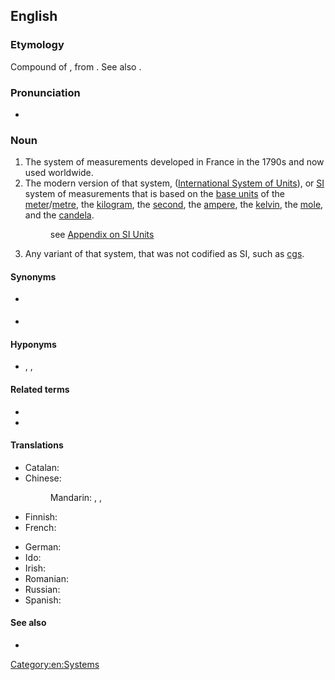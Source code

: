 {{also|metric-system}}
==English==

===Etymology===
Compound of {{compound|en|metric|system}}, from {{der|en|fr|métrique}}. See also {{m|en|meter}}.

===Pronunciation===
* {{IPA|en|/ˈmɛtɹɪk ˌsɪstəm/}}

===Noun===
{{en-noun|?}}

# The system of measurements developed in France in the 1790s and now used worldwide.
# The modern version of that system, {{w|Systeme Internationale d'Unites}} ([[International System of Units]]), or [[SI]] system of measurements that is based on the [[base unit]]s of the [[meter]]/[[metre]], the [[kilogram]], the [[second]], the [[ampere]], the [[kelvin]], the [[mole]], and the [[candela]].
#: see [[Appendix:SI_units|Appendix on SI Units]]
# Any variant of that system, that was not codified as SI, such as [[cgs]].

====Synonyms====
* {{l|en|metric}} {{qualifier|abbreviation}}
* {{sense|système international}} {{l|en|SI}}

====Hyponyms====
* {{sense|variants}} {{l|en|cgs}}, {{l|en|mks}}, {{l|en|MTS}}

====Related terms====
* {{l|en|metrication}}
* {{l|en|metric conversion}}

====Translations====
{{trans-top|system of measurements developed in France}}
* Catalan: {{t|ca|sistema mètric|m}}
* Chinese:
*: Mandarin: {{t|cmn|國際公制}}, {{t|cmn|国际公制|tr=guójì gōngzhì}}, {{q|short form}} {{t+|cmn|公制|tr=gōngzhì}}
* Finnish: {{t|fi|metrijärjestelmä}}
* French: {{t+|fr|système métrique|m}}
{{trans-mid}}
* German: {{t|de|metrisches System|n}}
* Ido: {{t|io|metrala sistemo}}
* Irish: {{t|ga|córas méadrach|m}}
* Romanian: {{t+|ro|sistem metric|n}}
* Russian: {{t|ru|метри́ческая систе́ма|f}}
* Spanish: {{t|es|sistema métrico|m}}
{{trans-bottom}}

{{trans-see|International System of Units}}

====See also====
* {{l|en|decimalization}}

[[Category:en:Systems]]